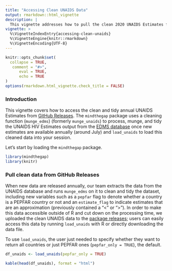 ```yaml
---
title: "Accessing Clean UNAIDS Data"
output: rmarkdown::html_vignette
description: |
  This vignette addresses how to pull the clean 2020 UNAIDS Estimates from Google Drive to R.
vignette: >
  %\VignetteIndexEntry{accessing-clean-unaids}
  %\VignetteEngine{knitr::rmarkdown}
  %\VignetteEncoding{UTF-8}
---
```


```r
knitr::opts_chunk$set(
  collapse = TRUE,
   comment = "#>",
      eval = TRUE, 
      echo = TRUE
)
options(rmarkdown.html_vignette.check_title = FALSE)
```

### Introduction

This vignette covers how to access the clean and tidy annual UNAIDS Estimates from [GitHub Releases](https://github.com/USAID-OHA-SI/mindthegap/releases). The `mindthegap` package uses a cleaning function (`munge_edms`) (formerly `munge_unaids`) to process, munge, and tidy the UNAIDS HIV Estimates output from the [EDMS database](https://edms.unaids.org/) once new estimates are available annually (around July) and `load_unaids` to load this cleaned data into your session.

Let's start by loading the `mindthegap` package.

```r
library(mindthegap)
library(knitr)
```

### Pull clean data from GitHub Releases

When new data are released annually, our team extracts the data from the UNAIDS database and runs `munge_edms` on it to clean and tidy the dataset, including new variables such as a `pepfar` flag to denote whether a country is a PEPFAR country or not and an `estimate_flag` to indicate estimates that are an approximation (previously contained a "\<" or "\>"). In order to make this data accessible outside of R and cut down on the processing time, we uploaded the clean UNAIDS data to the [package releases](https://github.com/USAID-OHA-SI/mindthegap/releases);  users can easily access this data by running `load_unaids` with R or directly downloading the data file.

To use `load_unaids`, the user just needed to specify whether they want to return all countries or just PEPFAR ones (`pepfar_only = TRUE`), the default.


```r
df_unaids <- load_unaids(pepfar_only = TRUE)

kable(head(df_unaids), format = "html")
```
